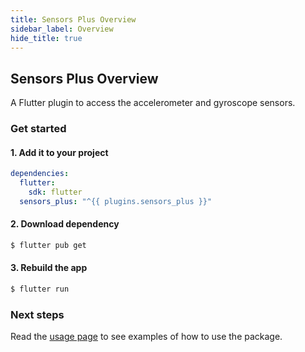 ```yaml
---
title: Sensors Plus Overview
sidebar_label: Overview
hide_title: true
---
```


## Sensors Plus Overview

A Flutter plugin to access the accelerometer and gyroscope sensors.

### Get started

#### 1. Add it to your project

```yaml {4} title="pubspec.yaml"
dependencies:
  flutter:
    sdk: flutter
  sensors_plus: "^{{ plugins.sensors_plus }}"
```

#### 2. Download dependency

```bash
$ flutter pub get
```

#### 3. Rebuild the app

```bash
$ flutter run
```

### Next steps

Read the [usage page](usage.mdx) to see examples of how to use the package.
